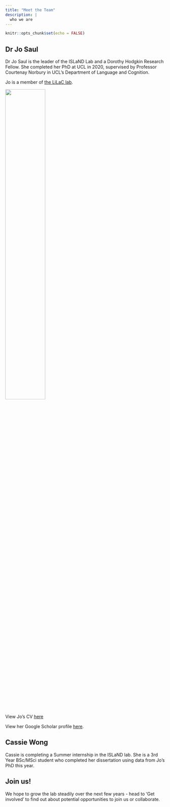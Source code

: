 ```yaml
---
title: "Meet the Team"
description: |
  who we are
---
```


```r
knitr::opts_chunk$set(echo = FALSE)
```

## Dr Jo Saul

Dr Jo Saul is the leader of the ISLaND Lab and a Dorothy Hodgkin Research Fellow. She completed her PhD at UCL in 2020, supervised by Professor Courtenay Norbury in UCL's Department of Language and Cognition.

Jo is a member of [the LiLaC lab](http://www.lilac-lab.org/).

![](images/Profile.jpg){width=50%}

View Jo's CV [here](other/CV_web.pdf)

View her Google Scholar profile [here](https://scholar.google.com/citations?view_op=list_works&hl=en&user=lOhuIhkAAAAJ).

## Cassie Wong

Cassie is completing a Summer internship in the ISLaND lab. She is a 3rd Year BSc/MSci student who completed her dissertation using data from Jo's PhD this year.

## Join us!

We hope to grow the lab steadily over the next few years - head to 'Get involved' to find out about potential opportunities to join us or collaborate.